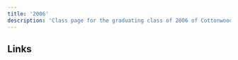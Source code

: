 ```yaml
---
title: '2006'
description: 'Class page for the graduating class of 2006 of Cottonwood High School.'
---
```


## Links


<CardGrid>
  <LinkCard
    title="Class of '06 Facebook"
    href="https://www.facebook.com/groups/520265638140700"
  />
</CardGrid>
